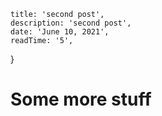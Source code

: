 
    title: 'second post',
    description: 'second post',
    date: 'June 10, 2021',
    readTime: '5',
}


# Some more stuff
